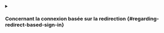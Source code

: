 <details>
<summary>

### Concernant la connexion basée sur la redirection \{#regarding-redirect-based-sign-in}

</summary>

1. Ce processus d'authentification (Authentication) suit le protocole [OpenID Connect (OIDC)](https://openid.net/specs/openid-connect-core-1_0.html), et Logto applique des mesures de sécurité strictes pour protéger la connexion utilisateur.
2. Si vous avez plusieurs applications, vous pouvez utiliser le même fournisseur d’identité (Logto). Une fois que l'utilisateur se connecte à une application, Logto complétera automatiquement le processus de connexion lorsque l'utilisateur accède à une autre application.

Pour en savoir plus sur la logique et les avantages de la connexion basée sur la redirection, consultez [Expérience de connexion Logto expliquée](/concepts/sign-in-experience).

</details>
